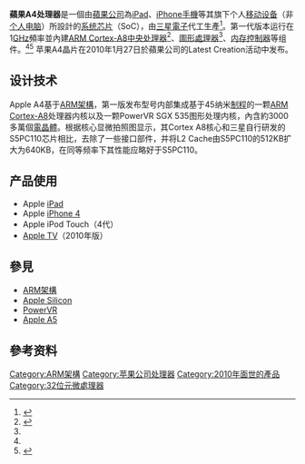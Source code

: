 {{noteTA|G1=IT}}
{{Infobox CPU
| name                      = 蘋果公司A4處理器
| image = Apple_A4_Chip.jpg
| image_size = 144px
| caption                   =
| produced-start            = 2010年4月3日
| produced-end              =2013年9月10日
| slowest                   = 800 MHz（用于iPhone、iPod）<br/>或1 GHz（用于iPad）
| fastest                   =
| slow-unit                 =
| fast-unit                 =
| fsb-slowest               =
| fsb-fastest               =
| fsb-slow-unit             =
| fsb-fast-unit             =
| hypertransport-slowest    =
| hypertransport-fastest    =
| hypertransport-slow-unit  =
| hypertransport-fast-unit  =
| size-from                 =45nm
| size-to                   =
| soldby                    =
| designfirm                = [[蘋果公司|蘋果公司]]
| manuf1                    = [[三星電子|三星電子]]
| core4                     =
| sock1                     =
| pack1                     =
| brand1                    =
| arch                      = [[ARM架構|ARM]] v7
| microarch                 =
| cpuid                     =
| code                      =
| numcores                  =  1
| l1cache                   = 32 kB 指令 + 32 kB 資料
| l2cache                   = 640 kB
| l3cache                   =
| application               = 移动设备
| successor      = [[Apple_A5|Apple A5]]<br/>[[Apple_A5X|Apple A5X]]
}}
'''蘋果A4处理器'''是一個由[[蘋果公司|蘋果公司]]為[[iPad|iPad]]、[[iPhone_4|iPhone]][[手機|手機]]等其旗下个人[[移动设备|移动设备]]（非[[个人电脑|个人电脑]]）所設計的[[系统芯片|系统芯片]]（SoC），由[[三星電子|三星電子]]代工生產<ref name="Apple PR">{{cite press release| url = http://www.apple.com/pr/library/2010/01/27ipad.html| title = Apple Launches iPad| publisher = [[蘋果公司|蘋果公司]]| date = January 27, 2010| accessdate = 2010-02-04| archive-url = https://web.archive.org/web/20100130164228/http://www.apple.com/pr/library/2010/01/27ipad.html| archive-date = 2010-01-30| dead-url = yes}}</ref>。第一代版本运行在1[[GHz|GHz]]頻率並內建[[ARM_Cortex-A8|ARM Cortex-A8]][[中央处理器|中央处理器]]<ref name="Jon Stokes">{{cite web| url = http://arstechnica.com/apple/2010/02/meet-the-a4-the-ipads-brain.ars| title = The A4 and the A8: secrets of the iPad's brain| publisher = [[ars_technica|ars technica]]| date =2010-02-02| accessdate = 2010-02-04| archive-date = 2010-03-04| archive-url = https://web.archive.org/web/20100304154907/http://arstechnica.com/apple/2010/02/meet-the-a4-the-ipads-brain.ars| dead-url = no}}</ref>、[[圖形處理器|圖形處理器]]{{tsl|en|PowerVR SGX}}<ref name="Jon Stokes"/>、[[内存控制器|内存控制器]]等组件。<ref name="Apple PR" /><ref>{{cite web |url=http://www.apple.com/ipad/specs/ |title=iPad — Technical specifications and accessories for iPad |publisher=Apple |date= |accessdate=2010-02-04 |archive-date=2013-08-23 |archive-url=https://www.webcitation.org/6J5VBsXBr?url=http://www.apple.com/ipad/specs/ |dead-url=no }}</ref> 苹果A4晶片在2010年1月27日於蘋果公司的Latest Creation活动中发布。

== 设计技术 ==
Apple A4基于[[ARM架構|ARM架構]]，第一版发布型号内部集成基于45纳米[[制程|制程]]的一颗[[ARM_Cortex-A8|ARM Cortex-A8]]处理器内核以及一颗PowerVR SGX 535图形处理内核，內含約3000多萬個[[電晶體|電晶體]]。根据核心显微拍照图显示，其Cortex A8核心和三星自行研发的S5PC110芯片相比，去除了一些接口部件，并将L2 Cache由S5PC110的512KB扩大为640KB，在同等频率下其性能应略好于S5PC110。

== 产品使用 ==
* Apple [[iPad_(第一代)|iPad]]
* Apple [[iPhone_4|iPhone 4]]
* Apple iPod Touch（4代）
* [[Apple_TV|Apple TV]]（2010年版）

== 參見 ==
* [[ARM架構|ARM架構]]
* [[Apple_Silicon|Apple Silicon]]
* [[PowerVR|PowerVR]]
* [[Apple_A5|Apple A5]]

== 參考资料 ==
{{reflist}}

{{苹果公司硬件}}
{{ARM芯片}}

[[Category:ARM架構|Category:ARM架構]]
[[Category:苹果公司处理器|Category:苹果公司处理器]]
[[Category:2010年面世的產品|Category:2010年面世的產品]]
[[Category:32位元微處理器|Category:32位元微處理器]]